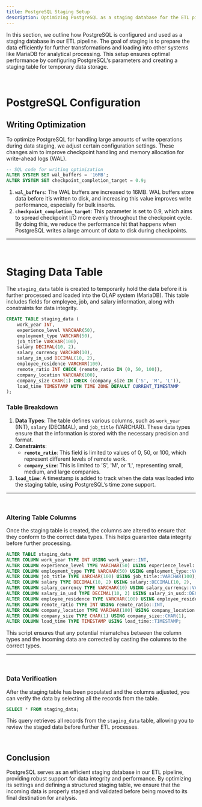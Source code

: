 ```yaml
---
title: PostgreSQL Staging Setup
description: Optimizing PostgreSQL as a staging database for the ETL pipeline.
---
```


In this section, we outline how PostgreSQL is configured and used as a staging database in our ETL pipeline. The goal of staging is to prepare the data efficiently for further transformations and loading into other systems like MariaDB for analytical processing. This setup ensures optimal performance by configuring PostgreSQL's parameters and creating a staging table for temporary data storage.

<br />

# PostgreSQL Configuration

## Writing Optimization

To optimize PostgreSQL for handling large amounts of write operations during data staging, we adjust certain configuration settings. These changes aim to improve checkpoint handling and memory allocation for write-ahead logs (WAL).


```sql
-- SQL code for writing optimization
ALTER SYSTEM SET wal_buffers = '16MB';
ALTER SYSTEM SET checkpoint_completion_target = 0.9;
```

1. **`wal_buffers`**: The WAL buffers are increased to 16MB. WAL buffers store data before it’s written to disk, and increasing this value improves write performance, especially for bulk inserts.
2. **`checkpoint_completion_target`**: This parameter is set to 0.9, which aims to spread checkpoint I/O more evenly throughout the checkpoint cycle. By doing this, we reduce the performance hit that happens when PostgreSQL writes a large amount of data to disk during checkpoints.

<hr />
<br />

# Staging Data Table

The `staging_data` table is created to temporarily hold the data before it is further processed and loaded into the OLAP system (MariaDB). This table includes fields for employee, job, and salary information, along with constraints for data integrity.


```sql
CREATE TABLE staging_data (
    work_year INT,
    experience_level VARCHAR(50),
    employment_type VARCHAR(50),
    job_title VARCHAR(100),
    salary DECIMAL(10, 2),
    salary_currency VARCHAR(10),
    salary_in_usd DECIMAL(10, 2),
    employee_residence VARCHAR(100),
    remote_ratio INT CHECK (remote_ratio IN (0, 50, 100)),
    company_location VARCHAR(100),
    company_size CHAR(1) CHECK (company_size IN ('S', 'M', 'L')),
    load_time TIMESTAMP WITH TIME ZONE DEFAULT CURRENT_TIMESTAMP
);
```

### Table Breakdown

1. **Data Types**: The table defines various columns, such as `work_year` (INT), `salary` (DECIMAL), and `job_title` (VARCHAR). These data types ensure that the information is stored with the necessary precision and format.
2. **Constraints**:
   - **`remote_ratio`**: This field is limited to values of 0, 50, or 100, which represent different levels of remote work.
   - **`company_size`**: This is limited to 'S', 'M', or 'L', representing small, medium, and large companies.
3. **`load_time`**: A timestamp is added to track when the data was loaded into the staging table, using PostgreSQL’s time zone support.

<hr />
<br />

### Altering Table Columns

Once the staging table is created, the columns are altered to ensure that they conform to the correct data types. This helps guarantee data integrity before further processing.

```sql
ALTER TABLE staging_data
ALTER COLUMN work_year TYPE INT USING work_year::INT,
ALTER COLUMN experience_level TYPE VARCHAR(50) USING experience_level::VARCHAR(50),
ALTER COLUMN employment_type TYPE VARCHAR(50) USING employment_type::VARCHAR(50),
ALTER COLUMN job_title TYPE VARCHAR(100) USING job_title::VARCHAR(100),
ALTER COLUMN salary TYPE DECIMAL(10, 2) USING salary::DECIMAL(10, 2),
ALTER COLUMN salary_currency TYPE VARCHAR(10) USING salary_currency::VARCHAR(10),
ALTER COLUMN salary_in_usd TYPE DECIMAL(10, 2) USING salary_in_usd::DECIMAL(10, 2),
ALTER COLUMN employee_residence TYPE VARCHAR(100) USING employee_residence::VARCHAR(100),
ALTER COLUMN remote_ratio TYPE INT USING remote_ratio::INT,
ALTER COLUMN company_location TYPE VARCHAR(100) USING company_location::VARCHAR(100),
ALTER COLUMN company_size TYPE CHAR(1) USING company_size::CHAR(1),
ALTER COLUMN load_time TYPE TIMESTAMP USING load_time::TIMESTAMP;
```

This script ensures that any potential mismatches between the column types and the incoming data are corrected by casting the columns to the correct types.

<hr />
<br />

### Data Verification

After the staging table has been populated and the columns adjusted, you can verify the data by selecting all the records from the table.


```sql
SELECT * FROM staging_data;
```

This query retrieves all records from the `staging_data` table, allowing you to review the staged data before further ETL processes.

<br />

## Conclusion

PostgreSQL serves as an efficient staging database in our ETL pipeline, providing robust support for data integrity and performance. By optimizing its settings and defining a structured staging table, we ensure that the incoming data is properly staged and validated before being moved to its final destination for analysis.
